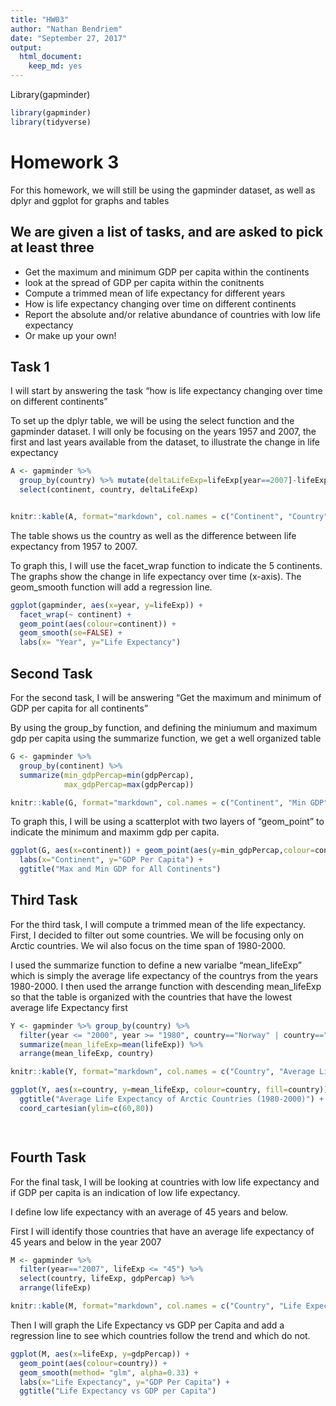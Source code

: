 ```yaml
---
title: "HW03"
author: "Nathan Bendriem"
date: "September 27, 2017"
output: 
  html_document: 
    keep_md: yes
---
```


Library(gapminder)
```r
library(gapminder)
library(tidyverse)
```

# Homework 3

For this homework, we will still be using the gapminder dataset, as well as dplyr and ggplot for graphs and tables


## We are given a list of tasks, and are asked to pick at least three

- Get the maximum and minimum GDP per capita within the continents
- look at the spread of GDP per capita within the conitnents
- Compute a trimmed mean of life expectancy for different years
- How is life expectancy changing over time on different continents
- Report the absolute and/or relative abundance of countries with low life expectancy
- Or make up your own!

## Task 1

I will start by answering the task "how is life expectancy changing over time on different continents"

To set up the dplyr table, we will be using the select function and the gapminder dataset.  I will only be focusing on the years 1957 and 2007, the first and last years available from the dataset, to illustrate the change in life expectancy


```r
A <- gapminder %>% 
  group_by(country) %>% mutate(deltaLifeExp=lifeExp[year==2007]-lifeExp[year==1957]) %>%
  select(continent, country, deltaLifeExp)


knitr::kable(A, format="markdown", col.names = c("Continent", "Country", "Change in Life Expectancy"))

```

The table shows us the country as well as the difference between life expectancy from 1957 to 2007.  

To graph this, I will use the facet_wrap function to indicate the 5 continents.  The graphs show the change in life expectancy over time (x-axis).  The geom_smooth function will add a regression line.

```r
ggplot(gapminder, aes(x=year, y=lifeExp)) + 
  facet_wrap(~ continent) +  
  geom_point(aes(colour=continent)) + 
  geom_smooth(se=FALSE) + 
  labs(x= "Year", y="Life Expectancy")
```


## Second Task

For the second task, I will be answering "Get the maximum and minimum of GDP per capita for all continents"

By using the group_by function, and defining the miniumum and maximum gdp per capita using the summarize function, we get a well organized table


```r
G <- gapminder %>% 
  group_by(continent) %>% 
  summarize(min_gdpPercap=min(gdpPercap), 
            max_gdpPercap=max(gdpPercap))
```

```r
knitr::kable(G, format="markdown", col.names = c("Continent", "Min GDP", "Max GDP"))
```


To graph this, I will be using a scatterplot with two layers of "geom_point" to indicate the minimum and maximm gdp per capita.


```r
ggplot(G, aes(x=continent)) + geom_point(aes(y=min_gdpPercap,colour=continent)) + geom_point(aes(y=max_gdpPercap, colour=continent)) + 
  labs(x="Continent", y="GDP Per Capita") +
  ggtitle("Max and Min GDP for All Continents")
```



## Third Task

For the third task, I will compute a trimmed mean of the life expectancy.  First, I decided to filter out some countries.  We will be focusing only on Arctic countries.  We wil also focus on the time span of 1980-2000. 

I used the summarize function to define a new varialbe "mean_lifeExp" which is simply the average life expectancy of the countrys from the years 1980-2000.  I then used the arrange function with descending mean_lifeExp so that the table is organized with the countries that have the lowest average life Expectancy first

```r


Y <- gapminder %>% group_by(country) %>%  
  filter(year <= "2000", year >= "1980", country=="Norway" | country=="Sweden" | country=="Finland" | country=="Russia" | country=="United States" | country=="Canada" | country=="Denmark" | country=="Iceland") %>% 
  summarize(mean_lifeExp=mean(lifeExp)) %>% 
  arrange(mean_lifeExp, country)

knitr::kable(Y, format="markdown", col.names = c("Country", "Average Life Expectancy"))
```

```r
ggplot(Y, aes(x=country, y=mean_lifeExp, colour=country, fill=country)) + geom_bar(stat="identity") + 
  ggtitle("Average Life Expectancy of Arctic Countries (1980-2000)") + labs(x="Country", y= "Life Expectancy") +  
  coord_cartesian(ylim=c(60,80))

            
```

## Fourth Task

For the final task, I will be looking at countries with low life expectancy and if GDP per capita is an indication of low life expectancy.

I define low life expectancy with an average of 45 years and below.

First I will identify those countries that have an average life expectancy of 45 years and below in the year 2007

```r
M <- gapminder %>% 
  filter(year=="2007", lifeExp <= "45") %>% 
  select(country, lifeExp, gdpPercap) %>% 
  arrange(lifeExp)

knitr::kable(M, format="markdown", col.names = c("Country", "Life Expectancy", "GDP per Capita"))
```

Then I will graph the Life Expectancy vs GDP per Capita and add a regression line to see which countries follow the trend and which do not.  

```r
ggplot(M, aes(x=lifeExp, y=gdpPercap)) + 
  geom_point(aes(colour=country)) + 
  geom_smooth(method= "glm", alpha=0.33) + 
  labs(x="Life Expectancy", y="GDP Per Capita") + 
  ggtitle("Life Expectancy vs GDP per Capita")
```



